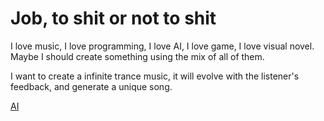 # Job, to shit or not to shit

I love music, I love programming, I love AI, I love game, I love visual novel. Maybe I should create something using the mix of all of them.

I want to create a infinite trance music, it will evolve with the listener's feedback, and generate a unique song.

[AI](./ai.mdx)